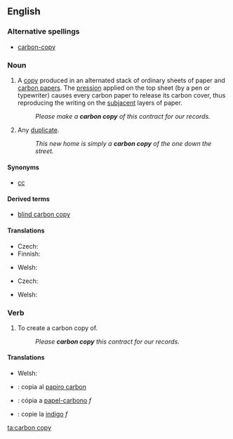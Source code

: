 ==English==
{{wikipedia|carbon copying}}

===Alternative spellings===
* [[carbon-copy]]

===Noun===
{{en-noun|sg=[[carbon]] [[copy]]|carbon copies}}

# A [[copy]] produced in an alternated stack of ordinary sheets of paper and [[carbon paper]]s. The [[pression]] applied on the top sheet (by a pen or typewriter) causes every carbon paper to release its carbon cover, thus reproducing the writing on the [[subjacent]] layers of paper.
#: ''Please make a '''carbon copy''' of this contract for our records.''
# Any [[duplicate]].
#: ''This new home is simply a '''carbon copy''' of the one down the street.''

====Synonyms====
* [[cc]]

====Derived terms====
* [[blind carbon copy]]

====Translations====
{{trans-top|a copy}}
* Czech: {{t-|cs|průklep|m}}
* Finnish: {{t-|fi|hiilikopio}}
{{trans-mid}}
* Welsh: {{t|cy|copi carbon|m}}
{{trans-bottom}}

{{trans-top|duplicate}}
* Czech: {{t-|cs|kopie|f}}
{{trans-mid}}
* Welsh: {{t|cy|copi carbon|m}}
{{trans-bottom}}

===Verb===
{{en-verb|inf=to [[carbon]] [[copy]]|carbon copies|carbon copying|carbon copied|carbon copied}}

# To create a carbon copy of.
#: ''Please '''carbon copy''' this contract for our records.''

====Translations====
{{trans-top|to create a carbon copy of}}
* Welsh: {{t|cy|carbon gopïo}}
{{trans-mid}}
{{trans-bottom}}

{{checktrans}}
* {{ttbc|Interlingua}}: copia al [[papiro carbon]]
* {{ttbc|Portuguese}}: cópia a [[papel-carbono]] ''f''
* {{ttbc|Romanian}}: copie la [[indigo]] ''f''

[[ta:carbon copy]]